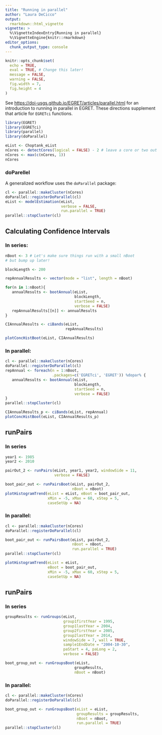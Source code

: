 ```yaml
---
title: "Running in parallel"
author: "Laura DeCicco"
output: 
  rmarkdown::html_vignette
vignette: >
  %\VignetteIndexEntry{Running in parallel}
  %\VignetteEngine{knitr::rmarkdown}
editor_options: 
  chunk_output_type: console
---
```


```r
knitr::opts_chunk$set(
  echo = TRUE,
  eval = TRUE, # Change this later!
  message = FALSE,
  warning = FALSE,
  fig.width = 7, 
  fig.height = 4
) 

```

See <https://doi-usgs.github.io/EGRET/articles/parallel.html> for an introduction to running in parallel in EGRET. These directions supplement that article for `EGRETci` functions.


```r
library(EGRET)
library(EGRETci)
library(parallel)
library(doParallel)

eList <- Choptank_eList
nCores <- detectCores(logical = FALSE) - 2 # leave a core or two out
nCores <- max(c(nCores, 1))
nCores
```

### doParellel

A generalized workflow uses the `doParallel` package:

```r
cl <- parallel::makeCluster(nCores)
doParallel::registerDoParallel(cl)
eList <- modelEstimation(eList, 
                         verbose = FALSE,
                         run.parallel = TRUE)
parallel::stopCluster(cl) 

```

## Calculating Confidence Intervals


### In series:

```r
nBoot <- 3 # Let's make sure things run with a small nBoot
# but bump up later!

blockLength <- 200

repAnnualResults <- vector(mode = "list", length = nBoot)

for(n in 1:nBoot){
   annualResults <- bootAnnual(eList, 
                               blockLength, 
                               startSeed = n, 
                               verbose = FALSE)
   repAnnualResults[[n]] <- annualResults
}

CIAnnualResults <- ciBands(eList, 
                           repAnnualResults)

plotConcHistBoot(eList, CIAnnualResults)

```

### In parallel:

```r
cl <- parallel::makeCluster(nCores)
doParallel::registerDoParallel(cl)
repAnnual <- foreach(n = 1:nBoot,
                     .packages=c('EGRETci', 'EGRET')) %dopar% {
   annualResults <- bootAnnual(eList, 
                               blockLength,
                               startSeed = n, 
                               verbose = FALSE)  
}
parallel::stopCluster(cl)   

CIAnnualResults_p <- ciBands(eList, repAnnual)
plotConcHistBoot(eList, CIAnnualResults_p)

```


## runPairs

### In series

```r
year1 <- 1985
year2 <- 2010

pairOut_2 <- runPairs(eList, year1, year2, windowSide = 11, 
                      verbose = FALSE)

boot_pair_out <- runPairsBoot(eList, pairOut_2, 
                              nBoot = nBoot)
plotHistogramTrend(eList = eList, eBoot = boot_pair_out,
                   xMin = -5, xMax = 60, xStep = 5,
                   caseSetUp = NA)

```


### In parallel:

```r
cl <- parallel::makeCluster(nCores)
doParallel::registerDoParallel(cl)

boot_pair_out <- runPairsBoot(eList, pairOut_2,
                              nBoot = nBoot, 
                              run.parallel = TRUE)
parallel::stopCluster(cl)
```

```r
plotHistogramTrend(eList = eList, 
                   eBoot = boot_pair_out,
                   xMin = -5, xMax = 60, xStep = 5,
                   caseSetUp = NA)
```


## runPairs

### In series

```r
groupResults <- runGroups(eList,
                          group1firstYear = 1995,
                          group1lastYear = 2004,
                          group2firstYear = 2005,
                          group2lastYear = 2014,
                          windowSide = 7, wall = TRUE,
                          sample1EndDate = "2004-10-30",
                          paStart = 4, paLong = 2,
                          verbose = FALSE)

boot_group_out <- runGroupsBoot(eList, 
                               groupResults,
                               nBoot = nBoot)
```


### In parallel:

```r
cl <- parallel::makeCluster(nCores)
doParallel::registerDoParallel(cl)

boot_group_out <- runGroupsBoot(eList = eList,
                                groupResults = groupResults,
                                nBoot = nBoot,
                                run.parallel = TRUE)
parallel::stopCluster(cl)
```



